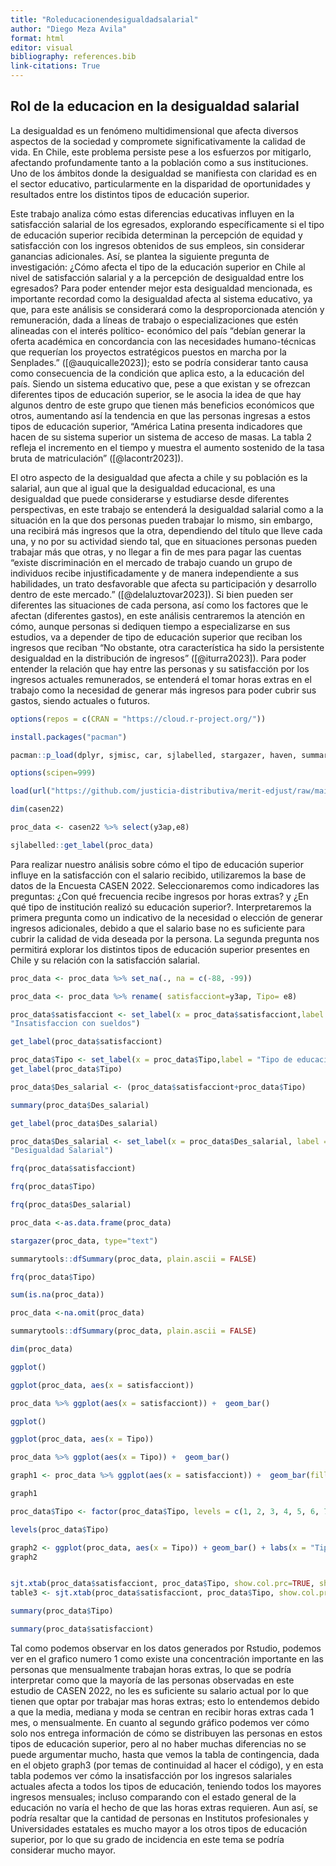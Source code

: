 ```yaml
---
title: "Roleducacionendesigualdadsalarial"
author: "Diego Meza Avila"
format: html
editor: visual
bibliography: references.bib
link-citations: True
---
```


## Rol de la educacion en la desigualdad salarial

La desigualdad es un fenómeno multidimensional que afecta diversos aspectos de la sociedad y compromete significativamente la calidad de vida. En Chile, este problema persiste pese a los esfuerzos por mitigarlo, afectando profundamente tanto a la población como a sus instituciones. Uno de los ámbitos donde la desigualdad se manifiesta con claridad es en el sector educativo, particularmente en la disparidad de oportunidades y resultados entre los distintos tipos de educación superior. 

Este trabajo analiza cómo estas diferencias educativas influyen en la satisfacción salarial de los egresados, explorando específicamente si el tipo de educación superior recibida determinan la percepción de equidad y satisfacción con los ingresos obtenidos de sus empleos, sin considerar ganancias adicionales. Así, se plantea la siguiente pregunta de investigación: ¿Cómo afecta el tipo de la educación superior en Chile al nivel de satisfacción salarial y a la percepción de desigualdad entre los egresados? Para poder entender mejor esta desigualdad mencionada, es importante recordad como la desigualdad afecta al sistema educativo, ya que, para este análisis se considerará como la desproporcionada atención y remuneración, dada a líneas de trabajo o especializaciones que estén alineadas con el interés político- económico del país "debían generar la oferta académica en concordancia con las necesidades humano-técnicas que requerían los proyectos estratégicos puestos en marcha por la Senplades." ([@auquicalle2023]); esto se podría considerar tanto causa como consecuencia de la condición que aplica esto, a la educación del país. Siendo un sistema educativo que, pese a que existan y se ofrezcan diferentes tipos de educación superior, se le asocia la idea de que hay algunos dentro de este grupo que tienen más beneficios económicos que otros, aumentando así la tendencia en que las personas ingresas a estos tipos de educación superior, "América Latina presenta indicadores que hacen de su sistema superior un sistema de acceso de masas. La tabla 2 refleja el incremento en el tiempo y muestra el aumento sostenido de la tasa bruta de matriculación" ([@lacontr2023]). 

El otro aspecto de la desigualdad que afecta a chile y su población es la salarial, aun que al igual que la desigualdad educacional, es una desigualdad que puede considerarse y estudiarse desde diferentes perspectivas, en este trabajo se entenderá la desigualdad salarial como a la situación en la que dos personas pueden trabajar lo mismo, sin embargo, una recibirá más ingresos que la otra, dependiendo del título que lleve cada una, y no por su actividad siendo tal, que en situaciones personas pueden trabajar más que otras, y no llegar a fin de mes para pagar las cuentas "existe discriminación en el mercado de trabajo cuando un grupo de individuos recibe injustificadamente y de manera independiente a sus habilidades, un trato desfavorable que afecta su participación y desarrollo dentro de este mercado." ([@delaluztovar2023]). Si bien pueden ser diferentes las situaciones de cada persona, así como los factores que le afectan (diferentes gastos), en este análisis centraremos la atención en cómo, aunque personas si dediquen tiempo a especializarse en sus estudios, va a depender de tipo de educación superior que reciban los ingresos que reciban "No obstante, otra característica ha sido la persistente desigualdad en la distribución de ingresos" ([@iturra2023]). Para poder entender la relación que hay entre las personas y su satisfacción por los ingresos actuales remunerados, se entenderá el tomar horas extras en el trabajo como la necesidad de generar más ingresos para poder cubrir sus gastos, siendo actuales o futuros.

```r
options(repos = c(CRAN = "https://cloud.r-project.org/"))

install.packages("pacman")

pacman::p_load(dplyr, sjmisc, car, sjlabelled, stargazer, haven, summarytools,kableExtra,sjPlot,corrplot,sessioninfo,ggplot2)

options(scipen=999)

load(url("https://github.com/justicia-distributiva/merit-edjust/raw/main/input/data-original/casen2022.RData"))

dim(casen22) 

proc_data <- casen22 %>% select(y3ap,e8) 

sjlabelled::get_label(proc_data) 
```

Para realizar nuestro análisis sobre cómo el tipo de educación superior influye en la satisfacción con el salario recibido, utilizaremos la base de datos de la Encuesta CASEN 2022. Seleccionaremos como indicadores las preguntas: ¿Con qué frecuencia recibe ingresos por horas extras? y ¿En qué tipo de institución realizó su educación superior?. Interpretaremos la primera pregunta como un indicativo de la necesidad o elección de generar ingresos adicionales, debido a que el salario base no es suficiente para cubrir la calidad de vida deseada por la persona. La segunda pregunta nos permitirá explorar los distintos tipos de educación superior presentes en Chile y su relación con la satisfacción salarial.

```r
proc_data <- proc_data %>% set_na(., na = c(-88, -99)) 

proc_data <- proc_data %>% rename( satisfacciont=y3ap, Tipo= e8) 

proc_data$satisfacciont <- set_label(x = proc_data$satisfacciont,label =  
"Insatisfaccion con sueldos") 

get_label(proc_data$satisfacciont) 

proc_data$Tipo <- set_label(x = proc_data$Tipo,label = "Tipo de educacion superior") 
get_label(proc_data$Tipo) 

proc_data$Des_salarial <- (proc_data$satisfacciont+proc_data$Tipo) 

summary(proc_data$Des_salarial) 

get_label(proc_data$Des_salarial) 

proc_data$Des_salarial <- set_label(x = proc_data$Des_salarial, label =  
"Desigualdad Salarial") 

frq(proc_data$satisfacciont) 

frq(proc_data$Tipo) 

frq(proc_data$Des_salarial) 

proc_data <-as.data.frame(proc_data) 

stargazer(proc_data, type="text") 

summarytools::dfSummary(proc_data, plain.ascii = FALSE) 

frq(proc_data$Tipo) 

sum(is.na(proc_data)) 

proc_data <-na.omit(proc_data) 

summarytools::dfSummary(proc_data, plain.ascii = FALSE) 

dim(proc_data) 

ggplot() 

ggplot(proc_data, aes(x = satisfacciont)) 

proc_data %>% ggplot(aes(x = satisfacciont)) +  geom_bar() 

ggplot() 

ggplot(proc_data, aes(x = Tipo)) 

proc_data %>% ggplot(aes(x = Tipo)) +  geom_bar() 

graph1 <- proc_data %>% ggplot(aes(x = satisfacciont)) +  geom_bar(fill = "green")+ labs(title = "Insatisfacción salarial", x = "Frecuencia de ingresos por horas extras en meses", y = "Numero de Personas") + theme_bw() 

graph1 

proc_data$Tipo <- factor(proc_data$Tipo, levels = c(1, 2, 3, 4, 5, 6, 7),  labels = c("CFT", "IP", "UPnR", "UpR", "UE", "EFAO", "UE")) 

levels(proc_data$Tipo) 

graph2 <- ggplot(proc_data, aes(x = Tipo)) + geom_bar() + labs(x = "Tipo de educación superior", y = "Número de personas") + theme_minimal() + theme(axis.text.x = element_text(angle = 45, hjust = 1))+  geom_bar(fill = "pink") 
graph2


sjt.xtab(proc_data$satisfacciont, proc_data$Tipo, show.col.prc=TRUE, show.summary=FALSE, encoding = "UTF-8") 
table3 <- sjt.xtab(proc_data$satisfacciont, proc_data$Tipo, show.col.prc=TRUE, show.summary=FALSE, encoding = "UTF-8") 

summary(proc_data$Tipo) 

summary(proc_data$satisfacciont)
```

Tal como podemos observar en los datos generados por Rstudio, podemos ver en el grafico numero 1 como existe una concentración importante en las personas que mensualmente trabajan horas extras, lo que se podría interpretar como que la mayoría de las personas observadas en este estudio de CASEN 2022, no les es suficiente su salario actual por lo que tienen que optar por trabajar mas horas extras; esto lo entendemos debido a que la media, mediana y moda se centran en recibir horas extras cada 1 mes, o mensualmente. En cuanto al segundo gráfico podemos ver cómo solo nos entrega información de cómo se distribuyen las personas en estos tipos de educación superior, pero al no haber muchas diferencias no se puede argumentar mucho, hasta que vemos la tabla de contingencia, dada en el objeto graph3 (por temas de continuidad al hacer el código), y en esta tabla podemos ver cómo la insatisfacción por los ingresos salariales actuales afecta a todos los tipos de educación, teniendo todos los mayores ingresos mensuales; incluso comparando con el estado general de la educación no varía el hecho de que las horas extras requieren. Aun así, se podría resaltar que la cantidad de personas en Institutos profesionales y Universidades estatales es mucho mayor a los otros tipos de educación superior, por lo que su grado de incidencia en este tema se podría considerar mucho mayor. 
